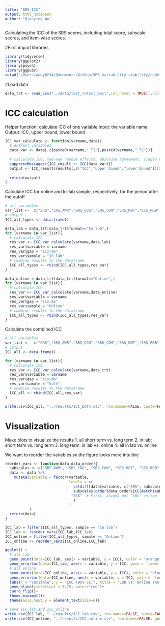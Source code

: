 ```yaml
---
title: "SRS-ICC"
output: html_notebook
author: "Qianying Wu"
---
```

Calculating the ICC of the SRS scores, including total score, subscale scores, and item-wise scores.


#First import libraries
```r
library(tidyverse)
library(ggplot2)
library(psych)
library(ggpubr)
setwd("/Users/wuqy0214/Documents/GitHub/SRS_variability_stability/code") # change to your own directory
```

#Load data
```r
data_trt <- read_csv("../data/test_retest_excl",col_names = TRUE)[,-1]
```

# ICC calculation
Helper function: calculate ICC of one variable
Input: the variable name
Output: ICC, upper bound, lower bound

```r
ICC_var_calculate <- function(varname,data){
  # extract variables
  data_var <- data[,c(paste0(varname,"_T1"),paste0(varname,"_T2"))]
  
  # calculate ICC: two-way random effects, absolute agreement, single measurement ICC(2,1)
  suppressMessages({ICC_result <- ICC(data_var)})
  output <- ICC_result$results[,c("ICC","upper bound","lower bound")][2,]
  
  return(output)
}

```

Calculate ICC for online and In-lab sample, respectively, for the period after the cutoff

```r
# all variables
var_list <-  c("SRS","SRS_AWR","SRS_COG","SRS_COM","SRS_MOT","SRS_RRB",paste0("SRS_",seq(1,65)))
# output
ICC_all_types <- data.frame()

data_lab = data_trt[data_trt$format=="In lab",]
for (varname in var_list){
  # calculate ICC
  res_var <- ICC_var_calculate(varname,data_lab)
  res_var$variable = varname
  res_var$gap = "six-mo"
  res_var$sample = "In lab"
  # combine results to the dataframe
  ICC_all_types <- rbind(ICC_all_types,res_var)
}

data_online = data_trt[data_trt$format=="Online",]
for (varname in var_list){
  # calculate ICC
  res_var <- ICC_var_calculate(varname,data_online)
  res_var$variable = varname
  res_var$gap = "six-mo"
  res_var$sample = "Online"
  # combine results to the dataframe
  ICC_all_types <- rbind(ICC_all_types,res_var)
}
```
Calculate the combined ICC

```r
# all variables
var_list <-  c("SRS","SRS_AWR","SRS_COG","SRS_COM","SRS_MOT","SRS_RRB",paste0("SRS_",seq(1,65)))
# output
ICC_all <- data.frame()

for (varname in var_list){
  # calculate ICC
  res_var <- ICC_var_calculate(varname,data_trt)
  res_var$variable = varname
  res_var$gap = "six-mo"
  res_var$sample = "both"
  # combine results to the dataframe
  ICC_all <- rbind(ICC_all,res_var)
}

write.csv(ICC_all, "../results/ICC_both.csv", row.names=FALSE, quote=FALSE) 

```

# Visualization
Make plots to visualize the results
1. all short term vs. long term 
2. in lab: short term vs. long term
3. long term: in lab vs. online
4. all in lab vs. online

We want to reorder the variables so the figure looks more intuitive
```r
reorder_vars <- function(data,data_order){
  subscales <- c("SRS_AWR", "SRS_COG", "SRS_COM", "SRS_MOT", "SRS_RRB")
  data <- data %>%
    mutate(variable = factor(variable, 
                             levels = c(
                               setdiff(data$variable, c("SRS", subscales))[order(data_order$ICC[!(data$variable %in% c("SRS", subscales))], decreasing = FALSE)],  # Finally, the rest in descending order of 'ICC',
                               subscales[order(data_order$ICC[match(subscales, data$variable)], decreasing = FALSE)], # then order by subscales
                              "SRS"  # First, always put 'SRS' on top
                               )
                             )
           )
  return(data)
}
```



```r
ICC_lab = filter(ICC_all_types, sample == "In lab")
ICC_lab <- reorder_vars(ICC_lab,ICC_lab)
ICC_online = filter(ICC_all_types, sample == "Online")
ICC_online <- reorder_vars(ICC_online,ICC_lab)

ggplot() + 
  # all lab
  geom_point(data=ICC_lab, aes(x = variable, y = ICC), color = "orange", shape = 16, size = 2) +  # Represent the mean values
  geom_errorbar(data=ICC_lab, aes(x = variable, y = ICC, ymin = `lower bound`, ymax = `upper bound`), color = "orange", width = 0.2) +  
  # all online
  geom_point(data=ICC_online, aes(x = variable, y = ICC), color = "blue",shape = 16, size = 2) +  # Represent the mean values
  geom_errorbar(data=ICC_online, aes(x = variable, y = ICC, ymin = `lower bound`, ymax = `upper bound`), color = "blue",width = 0.2) +  
  labs(x = "Variable", y = "ICC (95% CI)", title = "Lab vs. Online (no exclusion)") +
  geom_hline(yintercept = 0.75, color="red")+
  coord_flip()+
  theme_minimal()+
  theme(axis.text.y = element_text(size=6))

# save ICC_lab and ICC_online
write.csv(ICC_lab, "../results/ICC_lab.csv", row.names=FALSE, quote=FALSE) 
write.csv(ICC_online, "../results/ICC_online.csv", row.names=FALSE, quote=FALSE) 
```